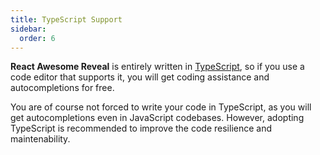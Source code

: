 ```yaml
---
title: TypeScript Support
sidebar:
  order: 6
---
```


**React Awesome Reveal** is entirely written in [TypeScript](https://typescriptlang.org), so if you use a code editor that supports it, you will get coding assistance and autocompletions for free.

You are of course not forced to write your code in TypeScript, as you will get autocompletions even in JavaScript codebases. However, adopting TypeScript is recommended to improve the code resilience and maintenability.
